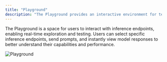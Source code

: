 ```yaml
---
title: "Playground"
description: "The Playground provides an interactive environment for testing and exploring inference endpoints."
---
```


The Playground is a space for users to interact with inference endpoints, enabling real-time exploration and testing. Users can select specific inference endpoints, send prompts, and instantly view model responses to better understand their capabilities and performance.

![Playground](/inference/playground.png)
